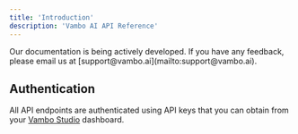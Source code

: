 ```yaml
---
title: 'Introduction'
description: 'Vambo AI API Reference'
---
```


<Note>
  Our documentation is being actively developed. If you have any feedback, please
  email us at [support@vambo.ai](mailto:support@vambo.ai).
</Note>

## Authentication

All API endpoints are authenticated using API keys that you can obtain from your
[Vambo Studio](https://studio.vambo.ai) dashboard.

